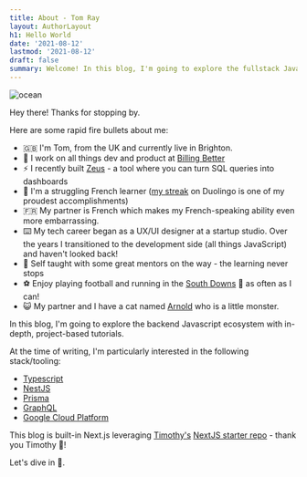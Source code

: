 ```yaml
---
title: About - Tom Ray
layout: AuthorLayout
h1: Hello World
date: '2021-08-12'
lastmod: '2021-08-12'
draft: false
summary: Welcome! In this blog, I'm going to explore the fullstack Javascript ecosystem - learning different tools and technologies by making projects.
---
```


![ocean](/static/images/about.jpg)

Hey there! Thanks for stopping by.

Here are some rapid fire bullets about me:

- 🇬🇧 I'm Tom, from the UK and currently live in Brighton.
- 💼 I work on all things dev and product at [Billing Better](https://billingbetter.co.uk/)
- ⚡️ I recently built [Zeus](https://zeusdash.com) - a tool where you can turn SQL queries into dashboards
- 🤪 I'm a struggling French learner ([my streak](https://www.duolingo.com/profile/tomwray13) on Duolingo is one of my proudest accomplishments)
- 🇫🇷 My partner is French which makes my French-speaking ability even more embarrassing.
- ⌨️ My tech career began as a UX/UI designer at a startup studio. Over the years I transitioned to the development side (all things JavaScript) and haven't looked back!
- 🧠 Self taught with some great mentors on the way - the learning never stops
- ⚽️ Enjoy playing football and running in the [South Downs](https://cmscdn.boutique-retreats.co.uk/Sussex/South%20Downs%20National%20Park/Scenery-2.jpg) 🌅 as often as I can!
- 😺 My partner and I have a cat named [Arnold](https://twitter.com/scalablecss/status/1261656062073200641?s=20) who is a little monster.

In this blog, I'm going to explore the backend Javascript ecosystem with in-depth, project-based tutorials.

At the time of writing, I'm particularly interested in the following stack/tooling:

- [Typescript](https://www.typescriptlang.org/)
- [NestJS](https://www.prisma.io/)
- [Prisma](https://www.prisma.io/)
- [GraphQL](https://graphql.org/)
- [Google Cloud Platform](https://cloud.google.com/)

This blog is built-in Next.js leveraging [Timothy's](https://twitter.com/timlrxxn) [NextJS starter repo](https://github.com/timlrx/tailwind-nextjs-starter-blog) - thank you Timothy 🤟!

Let's dive in 🤿.
